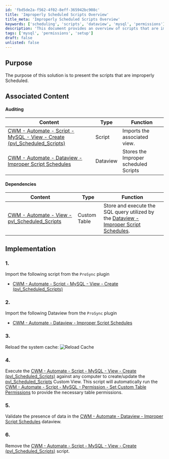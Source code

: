 ```yaml
---
id: 'fbd5de2a-f562-4f02-8eff-365942bc908c'
title: 'Improperly Scheduled Scripts Overview'
title_meta: 'Improperly Scheduled Scripts Overview'
keywords: ['scheduling', 'scripts', 'dataview', 'mysql', 'permissions']
description: 'This document provides an overview of scripts that are improperly scheduled within ConnectWise Automate, including associated content, dependencies, and implementation steps for resolving the issue.'
tags: ['mysql', 'permissions', 'setup']
draft: false
unlisted: false
---
```

## Purpose

The purpose of this solution is to present the scripts that are improperly Scheduled.

## Associated Content

#### Auditing

| Content                                                                                                   | Type      | Function                                       |
|-----------------------------------------------------------------------------------------------------------|-----------|------------------------------------------------|
| [CWM - Automate - Script - MySQL - View - Create (pvl_Scheduled_Scripts)](https://proval.itglue.com/DOC-5078775-16504517) | Script    | Imports the associated view.                   |
| [CWM - Automate - Dataview - Improper Script Schedules](https://proval.itglue.com/DOC-5078775-16437343) | Dataview  | Stores the Improper scheduled Scripts          |

#### Dependencies

| Content                                                                                                   | Type          | Function                                                                                                    |
|-----------------------------------------------------------------------------------------------------------|---------------|-------------------------------------------------------------------------------------------------------------|
| [CWM - Automate - View - pvl_Scheduled_Scripts](https://proval.itglue.com/DOC-5078775-16497225)         | Custom Table  | Store and execute the SQL query utilized by the [Dataview - Improper Script Schedules](https://proval.itglue.com/DOC-5078775-16437343). |

## Implementation

### 1.
Import the following script from the `ProSync` plugin
- [CWM - Automate - Script - MySQL - View - Create (pvl_Scheduled_Scripts)](https://proval.itglue.com/DOC-5078775-16504517)

### 2.
Import the following Dataview from the `ProSync` plugin
- [CWM - Automate - Dataview - Improper Script Schedules](https://proval.itglue.com/DOC-5078775-16437343)

### 3.
Reload the system cache:
![Reload Cache](../../static/img/Improper-Script-Schedules/image_1.png)

### 4.
Execute the [CWM - Automate - Script - MySQL - View - Create (pvl_Scheduled_Scripts)](https://proval.itglue.com/DOC-5078775-16504517) against any computer to create/update the [pvl_Scheduled_Scripts](https://proval.itglue.com/DOC-5078775-16497225) Custom View. This script will automatically run the [CWM - Automate - Script - MySQL - Permission - Set Custom Table Permissions](https://proval.itglue.com/DOC-5078775-8056027) to provide the necessary table permissions.

### 5.
Validate the presence of data in the [CWM - Automate - Dataview - Improper Script Schedules](https://proval.itglue.com/DOC-5078775-16437343) dataview.

### 6.
Remove the [CWM - Automate - Script - MySQL - View - Create (pvl_Scheduled_Scripts)](https://proval.itglue.com/DOC-5078775-16504517) script.











